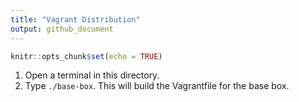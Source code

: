 ```yaml
---
title: "Vagrant Distribution"
output: github_document
---
```


```r
knitr::opts_chunk$set(echo = TRUE)
```

1. Open a terminal in this directory.
2. Type `./base-box`. This will build the Vagrantfile for the base box.

